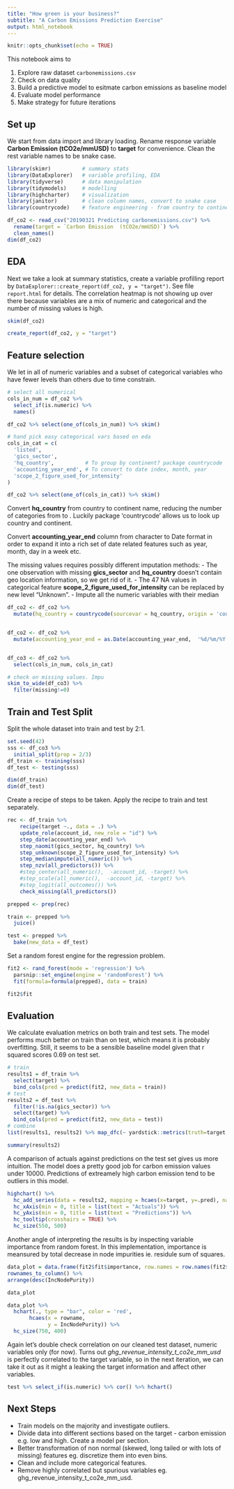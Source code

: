 ```yaml
---
title: "How green is your business?"
subtitle: "A Carbon Emissions Prediction Exercise"
output: html_notebook
---
```


```r
knitr::opts_chunk$set(echo = TRUE)
```


This notebook aims to 

1. Explore raw dataset `carbonemissions.csv`
2. Check on data quality
3. Build a predictive model to esitmate carbon emissions as baseline model
4. Evaluate model performance
5. Make strategy for future iterations

## Set up

We start from data import and library loading. Rename response variable **Carbon Emission  (tCO2e/mmUSD)** to **target** for convenience. Clean the rest variable names to be snake case.

```r
library(skimr)          # summary stats
library(DataExplorer)   # variable profiling, EDA
library(tidyverse)      # data manipulation
library(tidymodels)     # modelling
library(highcharter)    # visualization
library(janitor)        # clean column names, convert to snake case
library(countrycode)    # feature engineering - from country to continent
```


```r
df_co2 <- read_csv("20190321 Predicting carbonemissions.csv") %>% 
  rename(target = `Carbon Emission  (tCO2e/mmUSD)`) %>% 
  clean_names()
dim(df_co2)
```


## EDA

Next we take a look at summary statistics, create a variable profilling report by `DataExplorer::create_report(df_co2, y = "target")`. See file `report.html` for details. The correlation heatmap is not showing up over there because variables are a mix of numeric and categorical and the number of missing values is high. 

```r
skim(df_co2)
```


```r
create_report(df_co2, y = "target")
```


## Feature selection

We let in all of numeric variables and a subset of categorical variables who have fewer levels than others due to time constrain.

```r
# select all numerical
cols_in_num = df_co2 %>% 
  select_if(is.numeric) %>% 
  names()

df_co2 %>% select(one_of(cols_in_num)) %>% skim()
```


```r
# hand pick easy categorical vars based on eda
cols_in_cat = c(
  'listed',
  'gics_sector',
  'hq_country',          # To group by continent? package countrycode
  'accounting_year_end', # To convert to date index, month, year
  'scope_2_figure_used_for_intensity'
)

df_co2 %>% select(one_of(cols_in_cat)) %>% skim()
```


Convert **hq_country** from country to continent name, reducing the number of categories from  to . Luckily package 'countrycode' allows us to look up country and continent. 

Convert **accounting_year_end** column from character to Date format in order to expand it into a rich set of date related features such as year, month, day in a week etc.

The missing values requires possibly different imputation methods:
- The one observation with missing **gics_sector** and **hq_country** doesn't contain geo location information, so we get rid of it. 
- The 47 NA values in categorical feature **scope_2_figure_used_for_intensity** can be replaced by new level "Unknown".
- Impute all the numeric variables with their median


```r
df_co2 <- df_co2 %>% 
  mutate(hq_country = countrycode(sourcevar = hq_country, origin = 'country.name', destination = 'continent')) 


df_co2 <- df_co2 %>% 
  mutate(accounting_year_end = as.Date(accounting_year_end,  '%d/%m/%Y'))


df_co3 <- df_co2 %>% 
  select(cols_in_num, cols_in_cat)

# check on missing values. Impu
skim_to_wide(df_co3) %>% 
  filter(missing!=0)
```


## Train and Test Split

Split the whole dataset into train and test by 2:1.

```r
set.seed(42)
sss <- df_co3 %>% 
  initial_split(prop = 2/3)
df_train <- training(sss)
df_test <- testing(sss)

dim(df_train)
dim(df_test)
```

Create a recipe of steps to be taken. Apply the recipe to train and test separately. 

```r
rec <- df_train %>% 
    recipe(target ~., data = .) %>% 
    update_role(account_id, new_role = "id") %>% 
    step_date(accounting_year_end) %>% 
    step_naomit(gics_sector, hq_country) %>% 
    step_unknown(scope_2_figure_used_for_intensity) %>% 
    step_medianimpute(all_numeric()) %>% 
    step_nzv(all_predictors()) %>% 
    #step_center(all_numeric(),  -account_id, -target) %>% 
    #step_scale(all_numeric(),  -account_id, -target) %>% 
    #step_logit(all_outcomes()) %>% 
    check_missing(all_predictors())

prepped <- prep(rec)

train <- prepped %>% 
  juice()

test <- prepped %>% 
  bake(new_data = df_test)
```


Set a random forest engine for the regression problem.

```r
fit2 <- rand_forest(mode = 'regression') %>%
  parsnip::set_engine(engine = 'randomForest') %>%
  fit(formula=formula(prepped), data = train)

fit2$fit
```



## Evaluation

We calculate evaluation metrics on both train and test sets. The model performs much better on train than on test, which means it is probably overfitting. Still, it seems to be a sensible baseline model given that r squared scores 0.69 on test set.

```r
# train
results1 = df_train %>% 
  select(target) %>% 
  bind_cols(pred = predict(fit2, new_data = train)) 
# test
results2 = df_test %>% 
  filter(!is.na(gics_sector)) %>% 
  select(target) %>% 
  bind_cols(pred = predict(fit2, new_data = test))
# combine
list(results1, results2) %>% map_dfc(~ yardstick::metrics(truth=target, estimate=.pred, data=.x)) %>% select(-contains('.estimator')) %>% select(-.metric1) %>% set_names('Metric', 'Train Score', 'Test Score')

summary(results2)
```

A comparison of actuals against predictions on the test set gives us more intuition. The model does a pretty good job for carbon emission values under 10000. Predictions of extreamely high carbon emission tend to be outliers in this model.

```r
highchart() %>%
  hc_add_series(data = results2, mapping = hcaes(x=target, y=.pred), name = "Actuals VS Predictions", type = "scatter", color = "darkblue", alpha=0.5, marker = list(radius = 3)) %>%
  hc_xAxis(min = 0, title = list(text = "Actuals")) %>%
  hc_yAxis(min = 0, title = list(text = "Predictions")) %>%
  hc_tooltip(crosshairs = TRUE) %>% 
  hc_size(550, 500)
```

Another angle of interpreting the results is by inspecting variable importance from random forest. In this implementation, importance is meansured by total decrease in node impurities ie. residule sum of squares.  

```r
data_plot = data.frame(fit2$fit$importance, row.names = row.names(fit2$fit$importance)) %>%
rownames_to_column() %>%
arrange(desc(IncNodePurity))

data_plot

data_plot %>% 
  hchart(., type = "bar", color = 'red',
       hcaes(x = rowname, 
             y = IncNodePurity)) %>% 
  hc_size(750, 400)
```

Again let's double check correlation on our cleaned test dataset, numeric variables only (for now). Turns out *ghg_revenue_intensity_t_co2e_mm_usd* is perfectly correlated to the target variable, so in the next iteration, we can take it out as it might a leaking the target information and affect other variables. 

```r
test %>% select_if(is.numeric) %>% cor() %>% hchart()
```



## Next Steps

- Train models on the majority and investigate outliers.
- Divide data into different sections based on the target - carbon emission e.g. low and high. Create a model per section.
- Better transformation of non normal (skewed, long tailed or with lots of missing) features eg. discretize them into even bins.
- Clean and include more categorical features. 
- Remove highly correlated but spurious variables eg. ghg_revenue_intensity_t_co2e_mm_usd.



